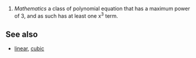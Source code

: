 #''Mathematics'' a class of polynomial equation that has a maximum power of 3, and as such has at least one x<sup>3</sup> term.

==See also==
*[[linear]], [[cubic]]